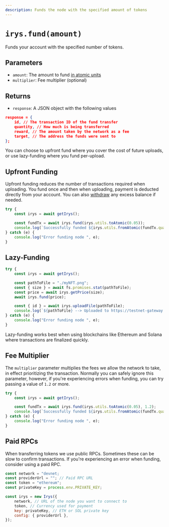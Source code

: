 ```yaml
---
description: Funds the node with the specified amount of tokens
---
```



# `irys.fund(amount)`

Funds your account with the specified number of tokens.


## Parameters

- `amount`: The amount to fund [in atomic units](/build/onchain-data/sdk/api/utils-toAtomic) 
- `multiplier`: Fee multiplier (optional)

## Returns

- `response`: A JSON object with the following values

```json
response = {
	id, // The transaction ID of the fund transfer
	quantity, // How much is being transferred
	reward, // The amount taken by the network as a fee
	target, // The address the funds were sent to
};
```

You can choose to upfront fund where you cover the cost of future uploads, or use lazy-funding where you fund per-upload. 

## Upfront Funding

Upfront funding reduces the number of transactions required when uploading. You fund once and then when uploading, payment is deducted directly from your account. You can also [withdraw](/build/onchain-data/sdk/api/withdrawBalance) any excess balance if needed.

 
```js
try {
	const irys = await getIrys();

	const fundTx = await irys.fund(irys.utils.toAtomic(0.05));
	console.log(`Successfully funded ${irys.utils.fromAtomic(fundTx.quantity)} ${irys.token}`);
} catch (e) {
	console.log("Error funding node ", e);
}
```

## Lazy-Funding


```js
try {
	const irys = await getIrys();

	const pathToFile = "./myNFT.png";
	const { size } = await fs.promises.stat(pathToFile);
	const price = await irys.getPrice(size);
	await irys.fund(price);

	const { id } = await irys.uploadFile(pathToFile);
	console.log(`${pathToFile} --> Uploaded to https://testnet-gateway.irys.xyz/${id}`);
} catch (e) {
	console.log("Error funding node ", e);
}
```

<Callout type="info" emoji="ℹ️">
Lazy-funding works best when using blockchains like Ethereum and Solana where transactions are finalized quickly.  
</Callout>

## Fee Multiplier

The `multiplier` parameter multiplies the fees we allow the network to take, in effect prioritizing the transaction. Normally you can safely ignore this parameter, however, if you're experiencing errors when funding, you can try passing a value of `1.2` or more.

```js
try {
	const irys = await getIrys();

	const fundTx = await irys.fund(irys.utils.toAtomic(0.05), 1.2);
	console.log(`Successfully funded ${irys.utils.fromAtomic(fundTx.quantity)} ${irys.token}`);
} catch (e) {
	console.log("Error funding node ", e);
}
```

## Paid RPCs

When transferring tokens we use public RPCs. Sometimes these can be slow to confirm transactions. If you're experiencing an error when funding, consider using a paid RPC.

```js
const network = "devnet;
const providerUrl = ""; // Paid RPC URL
const token = "ethereum";
const privateKey = process.env.PRIVATE_KEY;

const irys = new Irys({
	network, // URL of the node you want to connect to
	token, // Currency used for payment
	key: privateKey, // ETH or SOL private key
	config: { providerUrl },
});
```
